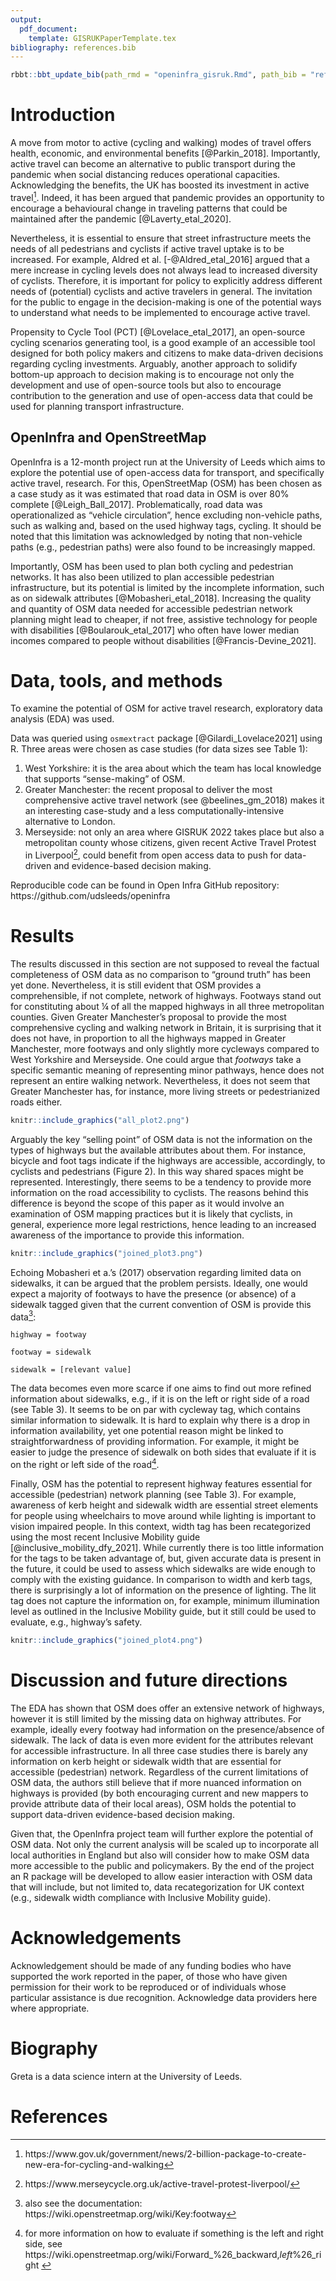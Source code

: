 ```yaml
---
output:
  pdf_document:
    template: GISRUKPaperTemplate.tex
bibliography: references.bib
---
```


```r
rbbt::bbt_update_bib(path_rmd = "openinfra_gisruk.Rmd", path_bib = "references.bib")
```

<!-- % **************  MAIN BODY OF THE PAPER ************** -->
Introduction
==========================

A move from motor to active (cycling and walking) modes of travel offers health, economic, and environmental benefits [@Parkin_2018]. Importantly, active travel can become an alternative to public transport during the pandemic when social distancing reduces operational capacities. Acknowledging the benefits, the UK has boosted its investment in active travel^[https://www.gov.uk/government/news/2-billion-package-to-create-new-era-for-cycling-and-walking]. Indeed, it has been argued that pandemic provides an opportunity to encourage a behavioural change in traveling patterns that could be maintained after the pandemic [@Laverty_etal_2020].

Nevertheless, it is essential to ensure that street infrastructure meets the needs of all pedestrians and cyclists if active travel uptake is to be increased. For example, Aldred et  al. [-@Aldred_etal_2016] argued that a mere increase in cycling levels does not always lead to increased diversity of cyclists. Therefore, it is important for policy to explicitly address different needs of (potential) cyclists and active travelers in general. The invitation for the public to engage in the decision-making is one of the potential ways to understand what needs to be implemented to encourage active travel. 

Propensity to Cycle Tool (PCT) [@Lovelace_etal_2017], an open-source cycling scenarios generating tool, is a good example of an accessible tool designed for both policy makers and citizens to make data-driven decisions regarding cycling investments. Arguably, another approach to solidify bottom-up approach to decision making is to encourage not only the development and use of open-source tools but also to encourage contribution to the generation and use of open-access data that could be used for planning transport infrastructure.

OpenInfra and OpenStreetMap
------------

OpenInfra is a 12-month project run at the University of Leeds which aims to explore the potential use of open-access data for transport, and specifically active travel, research. For this, OpenStreetMap (OSM) has been chosen as a case study as it was estimated that road data in OSM is over 80% complete [@Leigh_Ball_2017]. Problematically, road data was operationalized as “vehicle circulation”, hence excluding non-vehicle paths, such as walking and, based on the used highway tags, cycling. It should be noted that this limitation was acknowledged by noting that non-vehicle paths (e.g., pedestrian paths) were also found to be increasingly mapped.

Importantly, OSM has been used to plan both cycling and pedestrian networks. It has also been utilized to plan accessible pedestrian infrastructure, but its potential is limited by the incomplete information, such as on sidewalk attributes [@Mobasheri_etal_2018]. Increasing the quality and quantity of OSM data needed for accessible pedestrian network planning might lead to cheaper, if not free, assistive technology for people with disabilities [@Boularouk_etal_2017] who often have lower median incomes compared to people without disabilities [@Francis-Devine_2021].


Data, tools, and methods
==============================

To examine the potential of OSM for active travel research, exploratory data analysis (EDA) was used.


Data was queried using `osmextract` package [@Gilardi_Lovelace2021] using R. Three areas were chosen as case studies (for data sizes see Table 1): 

1.	West Yorkshire: it is the area about which the team has local knowledge that supports “sense-making” of OSM. 
2.	Greater Manchester: the recent proposal to deliver the most comprehensive active travel network (see @beelines_gm_2018) makes it an interesting case-study and a less computationally-intensive alternative to London. 
3.	Merseyside: not only an area where GISRUK 2022 takes place but also a metropolitan county whose citizens, given recent Active Travel Protest in Liverpool^[https://www.merseycycle.org.uk/active-travel-protest-liverpool/], could benefit from open access data to push for data-driven and evidence-based decision making.
  
\begin{table}[!htbp] \centering 
  \caption{Number of highways per metropolitan county} 
  \label{} 
\begin{tabular}{@{\extracolsep{5pt}}lc} 
\\[-1.8ex]\hline 
\hline \\[-1.8ex] 
Metropolitan county & Number of highways \\ 
\hline \\[-1.8ex] 
West Yorkshire & 182481 \\ 
Greater Manchester & 176575 \\ 
Merseyside & 73660 \\
\hline \\[-1.8ex] 
\end{tabular} 
\end{table} 
  
Reproducible code can be found in Open Infra GitHub repository: https://github.com/udsleeds/openinfra

Results
=======

The results discussed in this section are not supposed to reveal the factual completeness of OSM data as no comparison to “ground truth” has been yet done. Nevertheless, it is still evident that OSM provides a comprehensible, if not complete, network of highways. Footways stand out for constituting about ¼ of all the mapped highways in all three metropolitan counties. Given Greater Manchester's proposal to provide the most comprehensive cycling and walking network in Britain, it is surprising that it does not have, in proportion to all the highways mapped in Greater Manchester, more footways and only slightly more cycleways compared to West Yorkshire and Merseyside. One could argue that *footways* take a specific semantic meaning of representing minor pathways, hence does not represent an entire walking network. Nevertheless, it does not seem that Greater Manchester has, for instance, more living streets or pedestrianized roads either.

<!-- Original LaTeX: -->
<!-- \begin{figure}[htbp] \begin{center}  -->
<!-- \resizebox{0.3\textwidth}{!}{  -->
<!-- 	\includegraphics{all_plot2.png} -->
<!-- } \caption{Proportions of different highways in OSM} \label{first_figure} \end{center} \end{figure} % -->

```r
knitr::include_graphics("all_plot2.png")
```

Arguably the key “selling point” of OSM data is not the information on the types of highways but the available attributes about them. For instance, bicycle and foot tags indicate if the highways are accessible, accordingly, to cyclists and pedestrians (Figure 2). In this way shared spaces might be represented. Interestingly, there seems to be a tendency to provide more information on the road accessibility to cyclists. The reasons behind this difference is beyond the scope of this paper as it would involve an examination of OSM mapping practices but it is likely that cyclists, in general, experience more legal restrictions, hence leading to an increased awareness of the importance to provide this information. 

<!-- Original LaTeX: -->
<!-- \begin{figure}[htbp] \begin{center}  -->
<!-- \resizebox{0.3\textwidth}{!}{  -->
<!-- 	\includegraphics{joined_plot3.png} -->
<!-- } \caption{The proportion of relevant tags for active travel to all highways mapped in OSM} \label{second_figure} \end{center} \end{figure} % -->

```r
knitr::include_graphics("joined_plot3.png")
```

Echoing Mobasheri et a.’s (2017) observation regarding limited data on sidewalks, it can be argued that the problem persists. Ideally, one would expect a majority of footways to have the presence (or absence) of a sidewalk tagged given that the current convention of OSM is provide this data^[also see the documentation: https://wiki.openstreetmap.org/wiki/Key:footway]:

`highway = footway`

`footway = sidewalk`

`sidewalk = [relevant value]`

The data becomes even more scarce if one aims to find out more refined information about sidewalks, e.g., if it is on the left or right side of a road (see Table 3). It seems to be on par with cycleway tag, which contains similar information to sidewalk. It is hard to explain why there is a drop in information availability, yet one potential reason might be linked to straightforwardness of providing information. For example, it might be easier to judge the presence of sidewalk on both sides that evaluate if it is on the right or left side of the road^[for more information on how to evaluate if something is the left and right side, see https://wiki.openstreetmap.org/wiki/Forward_%26_backward,_left_%26_right ].

Finally, OSM has the potential to represent highway features essential for accessible (pedestrian) network planning (see Table 3). For example, awareness of kerb height and sidewalk width are essential street elements for people using wheelchairs to move around while lighting is important to vision impaired people. In this context, width tag has been recategorized using the most recent Inclusive Mobility guide [@inclusive_mobility_dfy_2021]. While currently there is too little information for the tags to be taken advantage of, but, given accurate data is present in the future, it could be used to assess which sidewalks are wide enough to comply with the existing guidance. In comparison to width and kerb tags, there is surprisingly a lot of information on the presence of lighting. The lit tag does not capture the information on, for example, minimum illumination level as outlined in the Inclusive Mobility guide, but it still could be used to evaluate, e.g., highway's safety.

<!-- Original LaTeX: -->
<!-- \begin{figure}[htbp] \begin{center}  -->
<!-- \resizebox{0.3\textwidth}{!}{  -->
<!-- 	\includegraphics{joined_plot4.png} -->
<!-- } \caption{The proportion of relevant tags for accessible active travel to all highways mapped in OSM} \label{third_figure} \end{center} \end{figure} % -->

```r
knitr::include_graphics("joined_plot4.png")
```

Discussion and future directions
================================

The EDA has shown that OSM does offer an extensive network of highways, however it is still limited by the missing data on highway attributes. For example, ideally every footway had information on the presence/absence of sidewalk. The lack of data is even more evident for the attributes relevant for accessible infrastructure. In all three case studies there is barely any information on kerb height or sidewalk width that are essential for accessible (pedestrian) network. Regardless of the current limitations of OSM data, the authors still believe that if more nuanced information on highways is provided (by both encouraging current and new mappers to provide attribute data of their local areas), OSM holds the potential to support data-driven evidence-based decision making.

Given that, the OpenInfra project team will further explore the potential of OSM data. Not only the current analysis will be scaled up to incorporate all local authorities in England but also will consider how to make OSM data more accessible to the public and policymakers. By the end of the project an R package will be developed to allow easier interaction with OSM data that will include, but not limited to, data recategorization for UK context (e.g., sidewalk width compliance with Inclusive Mobility guide).  

Acknowledgements
================

Acknowledgement should be made of any funding bodies who have supported
the work reported in the paper, of those who have given permission for
their work to be reproduced or of individuals whose particular
assistance is due recognition. Acknowledge data providers here where
appropriate.

Biography
=========

Greta is a data science intern at the University of Leeds.

References 
========================
